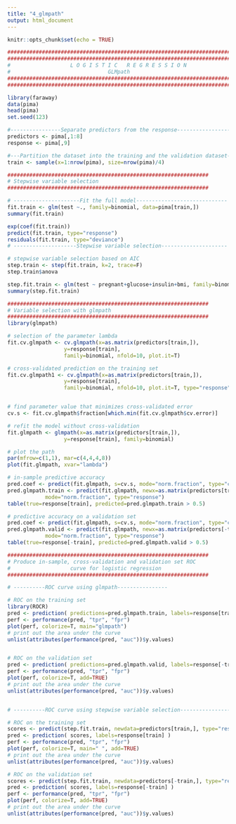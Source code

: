 ```yaml
---
title: "4_glmpath"
output: html_document
---
```


```r
knitr::opts_chunk$set(echo = TRUE)
```

```r
#######################################################################
#######################################################################
#                   L O G I S T I C   R E G R E S S I O N
#                               GLMpath
#######################################################################
#######################################################################

library(faraway)
data(pima)
head(pima)
set.seed(123)

#----------------Separate predictors from the response------------------
predictors <- pima[,1:8]
response <- pima[,9]

#---Partition the dataset into the training and the validation dataset---
train <- sample(x=1:nrow(pima), size=nrow(pima)/4)

################################################################
# Stepwise variable selection
################################################################

# ---------------------Fit the full model-----------------------------
fit.train <- glm(test ~., family=binomial, data=pima[train,])
summary(fit.train)

exp(coef(fit.train))
predict(fit.train, type="response")
residuals(fit.train, type="deviance")
# --------------------Stepwise variable selection---------------------

# stepwise variable selection based on AIC
step.train <- step(fit.train, k=2, trace=F) 
step.train$anova

step.fit.train <- glm(test ~ pregnant+glucose+insulin+bmi, family=binomial, data=pima[train,])
summary(step.fit.train)

```

```r
################################################################
# Variable selection with glmpath 
################################################################
library(glmpath)

# selection of the parameter lambda
fit.cv.glmpath <- cv.glmpath(x=as.matrix(predictors[train,]),
                  y=response[train], 
                  family=binomial, nfold=10, plot.it=T)

# cross-validated prediction on the training set
fit.cv.glmpath1 <- cv.glmpath(x=as.matrix(predictors[train,]),
                  y=response[train], 
                  family=binomial, nfold=10, plot.it=T, type="response")


# find parameter value that minimizes cross-validated error
cv.s <- fit.cv.glmpath$fraction[which.min(fit.cv.glmpath$cv.error)]

# refit the model without cross-validation
fit.glmpath <- glmpath(x=as.matrix(predictors[train,]),
                  y=response[train], family=binomial)

# plot the path
par(mfrow=c(1,1), mar=c(4,4,4,8))
plot(fit.glmpath, xvar="lambda")

# in-sample predictive accuracy
pred.coef <- predict(fit.glmpath, s=cv.s, mode="norm.fraction", type="coefficients")
pred.glmpath.train <- predict(fit.glmpath, newx=as.matrix(predictors[train,]), s=cv.s, 
			mode="norm.fraction", type="response")
table(true=response[train], predicted=pred.glmpath.train > 0.5)

# predictive accuracy on a validation set
pred.coef <- predict(fit.glmpath, s=cv.s, mode="norm.fraction", type="coefficients")
pred.glmpath.valid <- predict(fit.glmpath, newx=as.matrix(predictors[-train,]), s=cv.s, 
			mode="norm.fraction", type="response")
table(true=response[-train], predicted=pred.glmpath.valid > 0.5)

```


```r

################################################################
# Produce in-sample, cross-validation and validation set ROC 
#                   curve for logistic regression
################################################################

# ----------ROC curve using glmpath----------------

# ROC on the training set
library(ROCR)
pred <- prediction( predictions=pred.glmpath.train, labels=response[train] )
perf <- performance(pred, "tpr", "fpr")
plot(perf, colorize=T, main="glmpath")
# print out the area under the curve
unlist(attributes(performance(pred, "auc"))$y.values)


# ROC on the validation set
pred <- prediction( predictions=pred.glmpath.valid, labels=response[-train] )
perf <- performance(pred, "tpr", "fpr")
plot(perf, colorize=T, add=TRUE)
# print out the area under the curve
unlist(attributes(performance(pred, "auc"))$y.values)


# ----------ROC curve using stepwise variable selection----------------

# ROC on the training set
scores <- predict(step.fit.train, newdata=predictors[train,], type="response")
pred <- prediction( scores, labels=response[train] )
perf <- performance(pred, "tpr", "fpr")
plot(perf, colorize=T, main=" ", add=TRUE)
# print out the area under the curve
unlist(attributes(performance(pred, "auc"))$y.values)

# ROC on the validation set
scores <- predict(step.fit.train, newdata=predictors[-train,], type="response")
pred <- prediction( scores, labels=response[-train] )
perf <- performance(pred, "tpr", "fpr")
plot(perf, colorize=T, add=TRUE)
# print out the area under the curve
unlist(attributes(performance(pred, "auc"))$y.values)


```